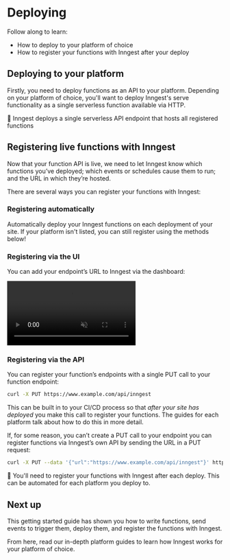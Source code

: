# Deploying

Follow along to learn:

- How to deploy to your platform of choice
- How to register your functions with Inngest after your deploy


## Deploying to your platform

Firstly, you need to deploy functions as an API to your platform.  Depending on your platform of choice,
you'll want to deploy Inngest's serve functionality as a single serverless function available via HTTP.

<Note>

💁 Inngest deploys a single serverless API endpoint that hosts all registered functions

</Note>

## Registering live functions with Inngest

Now that your function API is live, we need to let Inngest know which functions you’ve deployed; which events or schedules cause them to run; and the URL in which they’re hosted.


There are several ways you can register your functions with Inngest:

### Registering automatically

Automatically deploy your Inngest functions on each deployment of your site. If your platform isn't listed, you can still register using the methods below!

<ButtonCol>
<ButtonDeploy href="/docs/deploy/vercel?ref=docs-deploy" type="vercel" label="Learn how to install our official Vercel integration" />
<ButtonDeploy href="/docs/deploy/vercel?ref=docs-deploy" type="netlify" label="Learn how to install our official Netlify integration" />
</ButtonCol>

### Registering via the UI

You can add your endpoint’s URL to Inngest via the dashboard:

<video controls autoPlay loop muted>
  <source
    src="/assets/docs/sdk-deploy.mp4"
    type="video/mp4"
  />
</video>



### Registering via the API

You can register your function’s endpoints with a single PUT call to your function endpoint:

```bash
curl -X PUT https://www.example.com/api/inngest
```

This can be built in to your CI/CD process so that *after your site has deployed* you make this call to register your functions.  The guides for each platform talk about how to do this in more detail.

If, for some reason, you can’t create a PUT call to your endpoint you can register functions via Inngest’s own API by sending the URL in a PUT request:

```bash
curl -X PUT --data '{"url":"https://www.example.com/api/inngest"}' https://api.inngest.com/fn/register
```

<aside>

💁 You'll need to register your functions with Inngest after each deploy.  This can be automated for each platform you deploy to.

</aside>


## Next up

This getting started guide has shown you how to write functions, send events to trigger them, deploy them, and register the functions with Inngest.

From here, read our in-depth platform guides to learn how Inngest works for your platform of choice.
